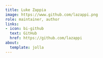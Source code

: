 ```yaml
---
title: Luke Zappia
image: https://www.github.com/lazappi.png
role: maintainer, author
links:
- icon: bi-github
  text: GitHub
  href: https://github.com/lazappi
about:
  template: jolla
---
```


